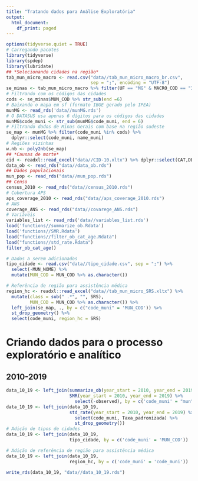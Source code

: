 ---
title: "Tratando dados para Análise Exploratória"
output:
  html_document:
    df_print: paged
---

```{r}
options(tidyverse.quiet = TRUE)
# Carregando pacotes
library(tidyverse)
library(spdep)
library(lubridate)
## *Selecionando cidades na região*
tab_mun_micro_macro <- read.csv("data//tab_mun_micro_macro_br.csv", 
                                sep = ";", encoding = "UTF-8")
se_minas <- tab_mun_micro_macro %>% filter(UF == "MG" & MACRO_COD == "3107")
# Filtrando com os códigos das cidades
cods <- se_minas$MUN_COD %>% str_sub(end =6)
# Baixando o mapa em sf (formato IBGE gerado pelo IPEA)
munMG <- read_rds('data//munMG.rds')
# O DATASUS usa apenas 6 dígitos para os códigos das cidades
munMG$code_muni <- str_sub(munMG$code_muni, end = 6)
# Filtrando dados de Minas Gerais com base na região sudeste
se_map <- munMG %>% filter(code_muni %in% cods) %>% 
  dplyr::select(code_muni, name_muni)
# Regiões vizinhas
w.nb <- poly2nb(se_map)
## *Causas de morte*
cid <- readxl::read_excel("data//CID-10.xltx") %>% dplyr::select(CAT,DESCRICAO)
data_ob <- read_rds("data//data_ob.rds")
## Dados populacionais
mun_pop <- read_rds("data//mun_pop.rds")
## Censo
census_2010 <- read_rds("data//census_2010.rds")
# Cobertura APS
aps_coverage_2010 <- read_rds("data//aps_coverage_2010.rds")
# ANS
coverage_ANS <- read_rds("data//covarege_ANS.rds") 
# Variáveis
variables_list <- read_rds('data//variables_list.rds')
load('functions//summarize_ob.Rdata')
load('functions//SMR.Rdata')
load("functions//filter_ob_cat_age.Rdata")
load("functions//std_rate.Rdata")
filter_ob_cat_age()
```


```{r}
# Dados a serem adicionados
tipo_cidade <- read.csv("data//tipo_cidade.csv", sep = ";") %>%
  select(-MUN_NOME) %>%
  mutate(MUN_COD = MUN_COD %>% as.character())

# Referência de região para assistência médica
region_hc <- readxl::read_excel("data//tab_mun_micro_SRS.xltx") %>%
  mutate(class = sub(" .*", "", SRS),
         MUN_COD = MUN_COD %>% as.character()) %>%
  left_join(se_map, ., by = c("code_muni" = 'MUN_COD')) %>%
  st_drop_geometry() %>%
  select(code_muni, region_hc = SRS)
```

# Criando dados para o processo exploratório e analítico

## 2010-2019

```{r}
data_10_19 <- left_join(summarize_ob(year_start = 2010, year_end = 2019),
                        SMR(year_start = 2010, year_end = 2019) %>%
                          select(-observed), by = c('code_muni' = "mun"))
data_10_19 <- left_join(data_10_19,
                        std_rate(year_start = 2010, year_end = 2019) %>%
                          select(code_muni, Taxa_padronizada) %>%
                          st_drop_geometry())
# Adição de tipos de cidades
data_10_19 <- left_join(data_10_19,
                        tipo_cidade, by = c('code_muni' = 'MUN_COD'))

# Adição de referência de região para assistência médica
data_10_19 <- left_join(data_10_19,
                        region_hc, by = c('code_muni' = 'code_muni'))

write_rds(data_10_19, "data//data_10_19.rds")
```
